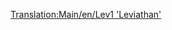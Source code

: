 [[Translation:Main/en/Lev1 'Leviathan']]{{Template:Züge/De
|Image=[[File:en/Lev1leviathan.png]]
|Name=Lev1 'Leviathan'
|Kosten=£ 82031
|Geschwindigkeit=402 km/h (251 mph)
|Gewicht=105 t
|Leistung=10000 PS (7457 kW)
|Betriebskosten=£ 3515
|Entwurf=2020
|Betriebsdauer=20
|Platz=keine
|Beschreibung=Sogar mit einigen Problemen mit der Zuverlässigkeit bietet der Motor wesentliche Verbesserungen gegenüber der [[Main/de/Einschienenbahn|Einschienenbahn]]. Nicht nur, dass die Höchstgeschwindigkeit gegenüber des [[Main/de/Millennium Z1|Millennium Z1]] um 20% erhöht ist, dank der [[Main/de/Magnetschwebebahn|Magnetschwebebahnschienen]] ist er in der Lage, sehr lange und schwere Züge zu ziehen.

|Reales-Leben=Die erste Magnetschwebebahn wurde in Deutschland entwickelt ([http://www.wikipedia.org/wiki/Transrapid Transrapid]). Die bislang einzige Transrapidstrecke im Regelbetrieb wurde im Jahr 2004 in Shanghai in Betrieb genommen.
}}